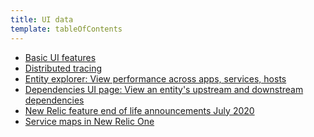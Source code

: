 ```yaml
---
title: UI data
template: tableOfContents
---
```


* [Basic UI features](/docs/new-relic-one/use-new-relic-one/ui-data/basic-ui-features)
* [Distributed tracing](/docs/new-relic-one/use-new-relic-one/ui-data/distributed-tracing)
* [Entity explorer: View performance across apps, services, hosts](/docs/new-relic-one/use-new-relic-one/ui-data/entity-explorer-view-performance-across-apps-services-hosts)
* [Dependencies UI page: View an entity's upstream and downstream dependencies](/docs/new-relic-one/use-new-relic-one/ui-data/explore-downstream-dependencies-new-relic-one)
* [New Relic feature end of life announcements July 2020](/docs/new-relic-one/use-new-relic-one/ui-data/new-relic-feature-end-life-announcements-july-2020)
* [Service maps in New Relic One](/docs/new-relic-one/use-new-relic-one/ui-data/service-maps-new-relic-one)
